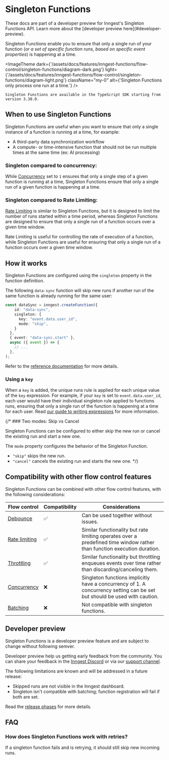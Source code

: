 
# Singleton Functions <VersionBadge version="TypeScript v3.38.0+" />

<Info>
  These docs are part of a developer preview for Inngest's Singleton Functions API. Learn more about the [developer preview here](#developer-preview).
</Info>



Singleton Functions enable you to ensure that only a single run of your function (_or a set of specific function runs, based on specific event properties_) is happening at a time.

<ImageTheme
  dark={'/assets/docs/features/inngest-functions/flow-control/singleton-functions/diagram-dark.png'}
  light={'/assets/docs/features/inngest-functions/flow-control/singleton-functions/diagram-light.png'}
  className="my-0"
  alt={'Singleton Functions only process one run at a time.'}
/>

<Callout variant="info">

    Singleton Functions are available in the TypeScript SDK starting from version 3.38.0.

</Callout>

## When to use Singleton Functions

Singleton Functions are useful when you want to ensure that only a single instance of a function is running at a time, for example:
- A third-party data synchronization workflow
- A compute- or time-intensive function that should not be run multiple times at the same time (ex: AI processing)


### Singleton compared to concurrency:

While [Concurrency](/docs/guides/concurrency) set to `1` ensures that only a single step of a given function is running at a time, Singleton Functions ensure that only a single run of a given function is happening at a time.


### Singleton compared to Rate Limiting:

[Rate Limiting](/docs/guides/rate-limiting) is similar to Singleton Functions, but it is designed to limit the number of runs started within a time period, whereas Singleton Functions are designed to ensure that only a single run of a function occurs over a given time window.

Rate Limiting is useful for controlling the rate of execution of a function, while Singleton Functions are useful for ensuring that only a single run of a function occurs over a given time window.






## How it works

Singleton Functions are configured using the `singleton` property in the function definition.

The following `data-sync` function will skip new runs if another run of the same function is already running for the same user:

```ts
const dataSync = inngest.createFunction({
    id: "data-sync",
    singleton: {
      key: "event.data.user_id",
      mode: "skip",
    }  
  },
  { event: "data-sync.start" },
  async ({ event }) => {
    // ...
  },
);
```

Refer to the [reference documentation](/docs/reference/functions/singleton) for more details.

### Using a `key`

When a `key` is added, the unique runs rule is applied for each unique value of the `key` expression. For example, if your `key` is set to `event.data.user_id`,
each user would have their individual singleton rule applied to functions runs, ensuring that only a single run of the function is happening at a time for each user. Read [our guide to writing expressions](/docs/guides/writing-expressions) for more information.


{/* ### Two modes: Skip vs Cancel

Singleton Functions can be configured to either skip the new run or cancel the existing run and start a new one.

The `mode` property configures the behavior of the Singleton Function.

- `"skip"` skips the new run.
- `"cancel"` cancels the existing run and starts the new one. */}


## Compatibility with other flow control features

Singleton Functions can be combined with other flow control features, with the following considerations:

| Flow control | Compatibility | Considerations |
| --- | --- | --- |
| [Debounce](/docs/guides/debounce) | ✅ | Can be used together without issues. |
| [Rate limiting](/docs/guides/rate-limiting) | ✅ | Similar functionality but rate limiting operates over a predefined time window rather than function execution duration. | 
| [Throttling](/docs/guides/throttling) | ✅ | Similar functionality but throttling enqueues events over time rather than discarding/canceling them. |
| [Concurrency](/docs/guides/concurrency) | ❌ | Singleton functions implicitly have a concurrency of 1. A concurrency setting can be set but should be used with caution. |
| [Batching](/docs/guides/batching) | ❌ | Not compatible with singleton functions. |


## Developer preview

Singleton Functions is a developer preview feature and are subject to change without following semver.

Developer preview help us getting early feedback from the community. You can share your feedback in the [Inngest Discord](https://discord.gg/inngest) or via our [support channel](https://app.inngest.com/support).

The following limitations are known and will be addressed in a future release:

- Skipped runs are not visible in the Inngest dashboard.
- Singleton isn't compatible with batching; function registration will fail if both are set.

Read the [release phases](/docs/release-phases) for more details.


## FAQ

### How does Singleton Functions work with retries?

If a singleton function fails and is retrying, it should still skip new incoming runs.

